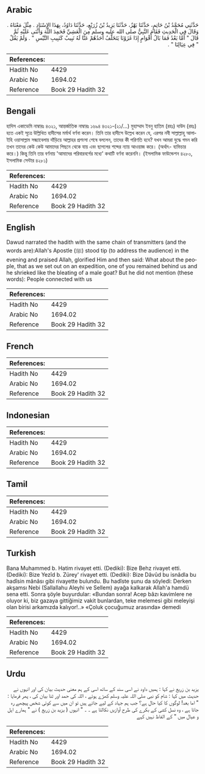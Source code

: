 ## Arabic


<div dir="rtl" lang="ar" style={{fontSize:'larger',backgroundColor:'#f8f9fa',padding:20}}>
حَدَّثَنِي مُحَمَّدُ بْنُ حَاتِمٍ، حَدَّثَنَا بَهْزٌ، حَدَّثَنَا يَزِيدُ بْنُ زُرَيْعٍ، حَدَّثَنَا دَاوُدُ، بِهَذَا الإِسْنَادِ ‏.‏ مِثْلَ مَعْنَاهُ ‏.‏ وَقَالَ فِي الْحَدِيثِ فَقَامَ النَّبِيُّ صلى الله عليه وسلم مِنَ الْعَشِيِّ فَحَمِدَ اللَّهَ وَأَثْنَى عَلَيْهِ ثُمَّ قَالَ ‏"‏ أَمَّا بَعْدُ فَمَا بَالُ أَقْوَامٍ إِذَا غَزَوْنَا يَتَخَلَّفُ أَحَدُهُمْ عَنَّا لَهُ نَبِيبٌ كَنَبِيبِ التَّيْسِ ‏"‏ ‏.‏ وَلَمْ يَقُلْ ‏"‏ فِي عِيَالِنَا ‏"‏ ‏.‏
</div>
<div style={{backgroundColor:'#f8f9fa',padding:20, marginBottom: 10}}><table> <thead> <tr> <th>References:</th> <th></th> </tr> </thead> <tbody><tr><td>Hadith No</td><td>4429</td></tr><tr><td>Arabic No</td><td>1694.02</td></tr><tr><td>Reference</td><td>Book 29 Hadith 32</td></tr></tbody></table></div>

## Bengali


<div dir="ltr" lang="bn" style={{fontSize:'larger',backgroundColor:'#f8f9fa',padding:20}}>
হাদিস একাডেমি নাম্বারঃ ৪৩২১, আন্তর্জাতিক নাম্বারঃ ১৬৯৪ ৪৩২১-(২১/...) মুহাম্মাদ ইবনু হাতিম (রহঃ) দাউদ (রহঃ) হতে একই সূত্রে উল্লিখিত হাদীসের মর্মার্থ বর্ণনা করেন। তিনি তার হাদীসে উল্লেখ করেন যে, এরপর নবী সাল্লাল্লাহু আলাইহি ওয়াসাল্লাম সন্ধ্যাবেলায় দাঁড়িয়ে আল্লাহর প্রশংসা শেষে বললেন, তাদের কী পরিণতি হবে? যখন আমরা যুদ্ধে গমন করি তখন তাদের কেউ কেউ আমাদের পিছনে থেকে যায় এবং ছাগলের শব্দের ন্যায় আওয়াজ করে। (অর্থাৎ- ব্যভিচার করে।) কিন্তু তিনি তার বর্ণনায় 'আমাদের পরিবারবর্গের মধ্যে' কথাটি বর্ণনা করেননি। (ইসলামিক ফাউন্ডেশন ৪২৮০, ইসলামিক সেন্টার ৪২৮১)
</div>
<div style={{backgroundColor:'#f8f9fa',padding:20, marginBottom: 10}}><table> <thead> <tr> <th>References:</th> <th></th> </tr> </thead> <tbody><tr><td>Hadith No</td><td>4429</td></tr><tr><td>Arabic No</td><td>1694.02</td></tr><tr><td>Reference</td><td>Book 29 Hadith 32</td></tr></tbody></table></div>

## English


<div dir="ltr" lang="en" style={{fontSize:'larger',backgroundColor:'#f8f9fa',padding:20}}>
Dawud narrated the hadith with the same chain of transmitters (and the words are):Allah's Apostle (ﷺ) stood tip (to address the audience) in the evening and praised Allah, glorified Him and then said: What about the people, that as we set out on an expedition, one of you remained behind us and he shrieked like the bleating of a male goat? But he did not mention (these words): People connected with us
</div>
<div style={{backgroundColor:'#f8f9fa',padding:20, marginBottom: 10}}><table> <thead> <tr> <th>References:</th> <th></th> </tr> </thead> <tbody><tr><td>Hadith No</td><td>4429</td></tr><tr><td>Arabic No</td><td>1694.02</td></tr><tr><td>Reference</td><td>Book 29 Hadith 32</td></tr></tbody></table></div>

## French


<div dir="ltr" lang="fr" style={{fontSize:'larger',backgroundColor:'#f8f9fa',padding:20}}>

</div>
<div style={{backgroundColor:'#f8f9fa',padding:20, marginBottom: 10}}><table> <thead> <tr> <th>References:</th> <th></th> </tr> </thead> <tbody><tr><td>Hadith No</td><td>4429</td></tr><tr><td>Arabic No</td><td>1694.02</td></tr><tr><td>Reference</td><td>Book 29 Hadith 32</td></tr></tbody></table></div>

## Indonesian


<div dir="ltr" lang="id" style={{fontSize:'larger',backgroundColor:'#f8f9fa',padding:20}}>

</div>
<div style={{backgroundColor:'#f8f9fa',padding:20, marginBottom: 10}}><table> <thead> <tr> <th>References:</th> <th></th> </tr> </thead> <tbody><tr><td>Hadith No</td><td>4429</td></tr><tr><td>Arabic No</td><td>1694.02</td></tr><tr><td>Reference</td><td>Book 29 Hadith 32</td></tr></tbody></table></div>

## Tamil


<div dir="ltr" lang="ta" style={{fontSize:'larger',backgroundColor:'#f8f9fa',padding:20}}>

</div>
<div style={{backgroundColor:'#f8f9fa',padding:20, marginBottom: 10}}><table> <thead> <tr> <th>References:</th> <th></th> </tr> </thead> <tbody><tr><td>Hadith No</td><td>4429</td></tr><tr><td>Arabic No</td><td>1694.02</td></tr><tr><td>Reference</td><td>Book 29 Hadith 32</td></tr></tbody></table></div>

## Turkish


<div dir="ltr" lang="tr" style={{fontSize:'larger',backgroundColor:'#f8f9fa',padding:20}}>
Bana Muhammed b. Hatim rivayet etti. (Dediki): Bize Behz rivayet etti. (Dediki): Bize Yezîd b. Zürey' rivayet etti. (Dediki): Bize Dâvûd bu isnâdla bu hadîsin mânâsı gibi rivayette bulundu. Bu hadîste şunu da söyledi: Derken akşamsı Nebi (Sallallahu Aleyhi ve Sellem) ayağa kalkarak Allah'a hamdü sena etti. Sonra şöyle buyurdular: «Bundan sonra! Acep bâzı kavimlere ne oluyor ki, biz gazaya gittiğimiz vakit bunlardan, teke melemesi gibi meleyişi olan birisi arkamızda kalıyor!..» «Çoluk çocuğumuz arasında» demedi
</div>
<div style={{backgroundColor:'#f8f9fa',padding:20, marginBottom: 10}}><table> <thead> <tr> <th>References:</th> <th></th> </tr> </thead> <tbody><tr><td>Hadith No</td><td>4429</td></tr><tr><td>Arabic No</td><td>1694.02</td></tr><tr><td>Reference</td><td>Book 29 Hadith 32</td></tr></tbody></table></div>

## Urdu


<div dir="rtl" lang="ur" style={{fontSize:'larger',backgroundColor:'#f8f9fa',padding:20}}>
یزید بن زریع نے کہا : ہمیں داود نے اسی سند کے ساتھ اسی کے ہم معنی حدیث بیان کی اور انہوں نے حدیث میں کہا : شام کو نبی صلی اللہ علیہ وسلم کھڑے ہوئے ، اللہ کی حمد اور ثنا بیان کی ، پھر فرمایا : " اما بعد! لوگوں کا کیا حال ہے؟ جب ہم جہاد کے لیے جاتے ہیں تو ان میں سے کوئی شخص پیچھے رہ جاتا ہے ، وہ نسل کشی کے بکرے کی طرح آوازیں نکالتا ہے ۔ ۔ " انہوں ( یزید بن زریع ) نے " ہمارے اہل و عیال میں " کے الفاظ نہیں کہے
</div>
<div style={{backgroundColor:'#f8f9fa',padding:20, marginBottom: 10}}><table> <thead> <tr> <th>References:</th> <th></th> </tr> </thead> <tbody><tr><td>Hadith No</td><td>4429</td></tr><tr><td>Arabic No</td><td>1694.02</td></tr><tr><td>Reference</td><td>Book 29 Hadith 32</td></tr></tbody></table></div>